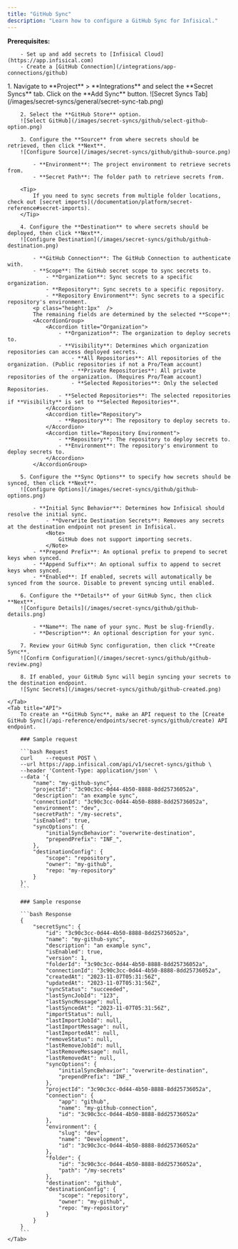 ```yaml
---
title: "GitHub Sync"
description: "Learn how to configure a GitHub Sync for Infisical."
---
```


**Prerequisites:**

        - Set up and add secrets to [Infisical Cloud](https://app.infisical.com)
        - Create a [GitHub Connection](/integrations/app-connections/github)

<Tabs>
    <Tab title="Infisical UI">
        1. Navigate to **Project** > **Integrations** and select the **Secret Syncs** tab. Click on the **Add Sync** button.
        ![Secret Syncs Tab](/images/secret-syncs/general/secret-sync-tab.png)

        2. Select the **GitHub Store** option.
        ![Select GitHub](/images/secret-syncs/github/select-github-option.png)

        3. Configure the **Source** from where secrets should be retrieved, then click **Next**.
        ![Configure Source](/images/secret-syncs/github/github-source.png)

            - **Environment**: The project environment to retrieve secrets from.
            - **Secret Path**: The folder path to retrieve secrets from.

        <Tip>
            If you need to sync secrets from multiple folder locations, check out [secret imports](/documentation/platform/secret-reference#secret-imports).
        </Tip>

        4. Configure the **Destination** to where secrets should be deployed, then click **Next**.
        ![Configure Destination](/images/secret-syncs/github/github-destination.png)

            - **GitHub Connection**: The GitHub Connection to authenticate with.
            - **Scope**: The GitHub secret scope to sync secrets to.
                - **Organization**: Sync secrets to a specific organization.
                - **Repository**: Sync secrets to a specific repository.
                - **Repository Environment**: Sync secrets to a specific repository's environment.
            <p class="height:1px"  />
            The remaining fields are determined by the selected **Scope**:
            <AccordionGroup>
                <Accordion title="Organization">
                    - **Organization**: The organization to deploy secrets to.
                    - **Visibility**: Determines which organization repositories can access deployed secrets.
                        - **All Repositories**: All repositories of the organization. (Public repositories if not a Pro/Team account)
                        - **Private Repositories**: All private repositories of the organization. (Requires Pro/Team account)
                        - **Selected Repositories**: Only the selected Repositories.
                    - **Selected Repositories**: The selected repositories if **Visibility** is set to **Selected Repositories**.
                </Accordion>
                <Accordion title="Repository">
                    - **Repository**: The repository to deploy secrets to.
                </Accordion>
                <Accordion title="Repository Environment">
                    - **Repository**: The repository to deploy secrets to.
                    - **Environment**: The repository's environment to deploy secrets to.
                </Accordion>
            </AccordionGroup>

        5. Configure the **Sync Options** to specify how secrets should be synced, then click **Next**.
        ![Configure Options](/images/secret-syncs/github/github-options.png)

            - **Initial Sync Behavior**: Determines how Infisical should resolve the initial sync.
                - **Overwrite Destination Secrets**: Removes any secrets at the destination endpoint not present in Infisical.
                <Note>
                    GitHub does not support importing secrets.
                </Note>
            - **Prepend Prefix**: An optional prefix to prepend to secret keys when synced.
            - **Append Suffix**: An optional suffix to append to secret keys when synced.
            - **Enabled**: If enabled, secrets will automatically be synced from the source. Disable to prevent syncing until enabled.

        6. Configure the **Details** of your GitHub Sync, then click **Next**.
        ![Configure Details](/images/secret-syncs/github/github-details.png)

            - **Name**: The name of your sync. Must be slug-friendly.
            - **Description**: An optional description for your sync.

        7. Review your GitHub Sync configuration, then click **Create Sync**.
        ![Confirm Configuration](/images/secret-syncs/github/github-review.png)

        8. If enabled, your GitHub Sync will begin syncing your secrets to the destination endpoint.
        ![Sync Secrets](/images/secret-syncs/github/github-created.png)

    </Tab>
    <Tab title="API">
        To create an **GitHub Sync**, make an API request to the [Create GitHub Sync](/api-reference/endpoints/secret-syncs/github/create) API endpoint.

        ### Sample request

        ```bash Request
        curl    --request POST \
        --url https://app.infisical.com/api/v1/secret-syncs/github \
        --header 'Content-Type: application/json' \
        --data '{
            "name": "my-github-sync",
            "projectId": "3c90c3cc-0d44-4b50-8888-8dd25736052a",
            "description": "an example sync",
            "connectionId": "3c90c3cc-0d44-4b50-8888-8dd25736052a",
            "environment": "dev",
            "secretPath": "/my-secrets",
            "isEnabled": true,
            "syncOptions": {
                "initialSyncBehavior": "overwrite-destination",
                "prependPrefix": "INF_",
            },
            "destinationConfig": {
                "scope": "repository",
                "owner": "my-github",
                "repo: "my-repository"
            }
        }'
        ```

        ### Sample response

        ```bash Response
        {
            "secretSync": {
                "id": "3c90c3cc-0d44-4b50-8888-8dd25736052a",
                "name": "my-github-sync",
                "description": "an example sync",
                "isEnabled": true,
                "version": 1,
                "folderId": "3c90c3cc-0d44-4b50-8888-8dd25736052a",
                "connectionId": "3c90c3cc-0d44-4b50-8888-8dd25736052a",
                "createdAt": "2023-11-07T05:31:56Z",
                "updatedAt": "2023-11-07T05:31:56Z",
                "syncStatus": "succeeded",
                "lastSyncJobId": "123",
                "lastSyncMessage": null,
                "lastSyncedAt": "2023-11-07T05:31:56Z",
                "importStatus": null,
                "lastImportJobId": null,
                "lastImportMessage": null,
                "lastImportedAt": null,
                "removeStatus": null,
                "lastRemoveJobId": null,
                "lastRemoveMessage": null,
                "lastRemovedAt": null,
                "syncOptions": {
                    "initialSyncBehavior": "overwrite-destination",
                    "prependPrefix": "INF_"
                },
                "projectId": "3c90c3cc-0d44-4b50-8888-8dd25736052a",
                "connection": {
                    "app": "github",
                    "name": "my-github-connection",
                    "id": "3c90c3cc-0d44-4b50-8888-8dd25736052a"
                },
                "environment": {
                    "slug": "dev",
                    "name": "Development",
                    "id": "3c90c3cc-0d44-4b50-8888-8dd25736052a"
                },
                "folder": {
                    "id": "3c90c3cc-0d44-4b50-8888-8dd25736052a",
                    "path": "/my-secrets"
                },
                "destination": "github",
                "destinationConfig": {
                    "scope": "repository",
                    "owner": "my-github",
                    "repo: "my-repository"
                }
            }
        }
        ```
    </Tab>
</Tabs>

